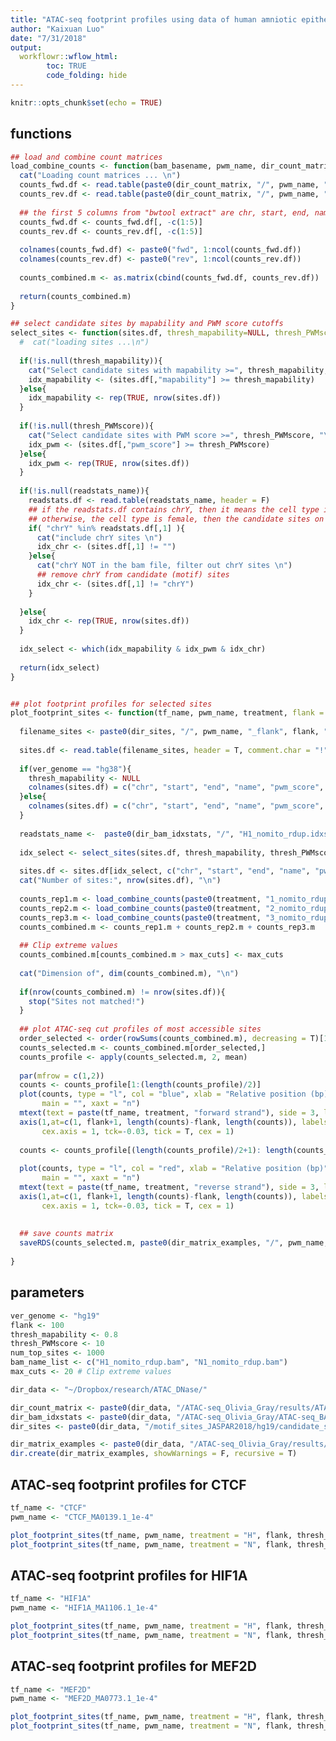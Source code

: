 ```yaml
---
title: "ATAC-seq footprint profiles using data of human amniotic epithelial cells (HAECs) between normoxia and hypoxia conditions from Olivia Gray"
author: "Kaixuan Luo"
date: "7/31/2018"
output: 
  workflowr::wflow_html:
        toc: TRUE
        code_folding: hide
---
```


```r
knitr::opts_chunk$set(echo = TRUE)
```

## functions
```r

## load and combine count matrices
load_combine_counts <- function(bam_basename, pwm_name, dir_count_matrix){
  cat("Loading count matrices ... \n")
  counts_fwd.df <- read.table(paste0(dir_count_matrix, "/", pwm_name, "/", pwm_name, "_", bam_basename, "_fwdcounts.m.gz"))
  counts_rev.df <- read.table(paste0(dir_count_matrix, "/", pwm_name, "/", pwm_name, "_", bam_basename, "_revcounts.m.gz"))
  
  ## the first 5 columns from "bwtool extract" are chr, start, end, name, and the number of data points
  counts_fwd.df <- counts_fwd.df[, -c(1:5)]
  counts_rev.df <- counts_rev.df[, -c(1:5)]
  
  colnames(counts_fwd.df) <- paste0("fwd", 1:ncol(counts_fwd.df))
  colnames(counts_rev.df) <- paste0("rev", 1:ncol(counts_rev.df))
  
  counts_combined.m <- as.matrix(cbind(counts_fwd.df, counts_rev.df))
  
  return(counts_combined.m)
}

## select candidate sites by mapability and PWM score cutoffs
select_sites <- function(sites.df, thresh_mapability=NULL, thresh_PWMscore=NULL, readstats_name=NULL){
  #  cat("loading sites ...\n")
  
  if(!is.null(thresh_mapability)){
    cat("Select candidate sites with mapability >=", thresh_mapability, "\n")
    idx_mapability <- (sites.df[,"mapability"] >= thresh_mapability)
  }else{
    idx_mapability <- rep(TRUE, nrow(sites.df))
  }
  
  if(!is.null(thresh_PWMscore)){
    cat("Select candidate sites with PWM score >=", thresh_PWMscore, "\n")
    idx_pwm <- (sites.df[,"pwm_score"] >= thresh_PWMscore)
  }else{
    idx_pwm <- rep(TRUE, nrow(sites.df))
  }
  
  if(!is.null(readstats_name)){
    readstats.df <- read.table(readstats_name, header = F)
    ## if the readstats.df contains chrY, then it means the cell type is male, then the candidate sites should contain chrY,
    ## otherwise, the cell type is female, then the candidate sites on chrY should be removed.
    if( "chrY" %in% readstats.df[,1] ){
      cat("include chrY sites \n")
      idx_chr <- (sites.df[,1] != "")
    }else{
      cat("chrY NOT in the bam file, filter out chrY sites \n")
      ## remove chrY from candidate (motif) sites
      idx_chr <- (sites.df[,1] != "chrY")
    }
    
  }else{
    idx_chr <- rep(TRUE, nrow(sites.df))
  }
  
  idx_select <- which(idx_mapability & idx_pwm & idx_chr)
  
  return(idx_select)
}


## plot footprint profiles for selected sites
plot_footprint_sites <- function(tf_name, pwm_name, treatment, flank = 100, thresh_mapability = NULL, thresh_PWMscore = 0, num_top_sites = 1000){
  
  filename_sites <- paste0(dir_sites, "/", pwm_name, "_flank", flank, "_fimo_sites.bed")
  
  sites.df <- read.table(filename_sites, header = T, comment.char = "!", stringsAsFactors = F)
  
  if(ver_genome == "hg38"){
    thresh_mapability <- NULL
    colnames(sites.df) = c("chr", "start", "end", "name", "pwm_score", "strand", "p_value")
  }else{
    colnames(sites.df) = c("chr", "start", "end", "name", "pwm_score", "strand", "p_value", "mapability")
  }
  
  readstats_name <-  paste0(dir_bam_idxstats, "/", "H1_nomito_rdup.idxstats.txt")
  
  idx_select <- select_sites(sites.df, thresh_mapability, thresh_PWMscore, readstats_name)
  
  sites.df <- sites.df[idx_select, c("chr", "start", "end", "name", "pwm_score", "strand", "p_value")]
  cat("Number of sites:", nrow(sites.df), "\n")
  
  counts_rep1.m <- load_combine_counts(paste0(treatment, "1_nomito_rdup"), pwm_name, dir_count_matrix)[idx_select,]
  counts_rep2.m <- load_combine_counts(paste0(treatment, "2_nomito_rdup"), pwm_name, dir_count_matrix)[idx_select,]
  counts_rep3.m <- load_combine_counts(paste0(treatment, "3_nomito_rdup"), pwm_name, dir_count_matrix)[idx_select,]
  counts_combined.m <- counts_rep1.m + counts_rep2.m + counts_rep3.m
  
  ## Clip extreme values
  counts_combined.m[counts_combined.m > max_cuts] <- max_cuts
  
  cat("Dimension of", dim(counts_combined.m), "\n")
  
  if(nrow(counts_combined.m) != nrow(sites.df)){
    stop("Sites not matched!")
  }
  
  ## plot ATAC-seq cut profiles of most accessible sites 
  order_selected <- order(rowSums(counts_combined.m), decreasing = T)[1:num_top_sites]
  counts_selected.m <- counts_combined.m[order_selected,]
  counts_profile <- apply(counts_selected.m, 2, mean)
  
  par(mfrow = c(1,2))
  counts <- counts_profile[1:(length(counts_profile)/2)]
  plot(counts, type = "l", col = "blue", xlab = "Relative position (bp)", ylab = "Average counts", 
       main = "", xaxt = "n")
  mtext(text = paste(tf_name, treatment, "forward strand"), side = 3, line = 1, cex = 1)
  axis(1,at=c(1, flank+1, length(counts)-flank, length(counts)), labels=c(-flank, '','' ,flank), 
       cex.axis = 1, tck=-0.03, tick = T, cex = 1)
  
  counts <- counts_profile[(length(counts_profile)/2+1): length(counts_profile)]
  
  plot(counts, type = "l", col = "red", xlab = "Relative position (bp)", ylab = "Average counts", 
       main = "", xaxt = "n")
  mtext(text = paste(tf_name, treatment, "reverse strand"), side = 3, line = 1, cex = 1)
  axis(1,at=c(1, flank+1, length(counts)-flank, length(counts)), labels=c(-flank, '','' ,flank), 
       cex.axis = 1, tck=-0.03, tick = T, cex = 1)
  
  
  ## save counts matrix
  saveRDS(counts_selected.m, paste0(dir_matrix_examples, "/", pwm_name, "_", treatment, "_reps_counts_selected_sites.rds"))
  
}

```

## parameters
```r
ver_genome <- "hg19"
flank <- 100
thresh_mapability <- 0.8
thresh_PWMscore <- 10
num_top_sites <- 1000
bam_name_list <- c("H1_nomito_rdup.bam", "N1_nomito_rdup.bam")
max_cuts <- 20 # Clip extreme values

dir_data <- "~/Dropbox/research/ATAC_DNase/"

dir_count_matrix <- paste0(dir_data, "/ATAC-seq_Olivia_Gray/results/ATAC-seq_count_matrix/")
dir_bam_idxstats <- paste0(dir_data, "/ATAC-seq_Olivia_Gray/ATAC-seq_BAMfiles/")
dir_sites <- paste0(dir_data, "/motif_sites_JASPAR2018/hg19/candidate_sites/1e-4/")

dir_matrix_examples <- paste0(dir_data, "/ATAC-seq_Olivia_Gray/results/ATAC-seq_count_matrix_examples/")
dir.create(dir_matrix_examples, showWarnings = F, recursive = T)
```

## ATAC-seq footprint profiles for CTCF
```r
tf_name <- "CTCF"
pwm_name <- "CTCF_MA0139.1_1e-4"

plot_footprint_sites(tf_name, pwm_name, treatment = "H", flank, thresh_mapability, thresh_PWMscore, num_top_sites)
plot_footprint_sites(tf_name, pwm_name, treatment = "N", flank, thresh_mapability, thresh_PWMscore, num_top_sites)

```

## ATAC-seq footprint profiles for HIF1A
```r
tf_name <- "HIF1A"
pwm_name <- "HIF1A_MA1106.1_1e-4"

plot_footprint_sites(tf_name, pwm_name, treatment = "H", flank, thresh_mapability, thresh_PWMscore, num_top_sites)
plot_footprint_sites(tf_name, pwm_name, treatment = "N", flank, thresh_mapability, thresh_PWMscore, num_top_sites)

```

## ATAC-seq footprint profiles for MEF2D
```r
tf_name <- "MEF2D"
pwm_name <- "MEF2D_MA0773.1_1e-4"

plot_footprint_sites(tf_name, pwm_name, treatment = "H", flank, thresh_mapability, thresh_PWMscore, num_top_sites)
plot_footprint_sites(tf_name, pwm_name, treatment = "N", flank, thresh_mapability, thresh_PWMscore, num_top_sites)

```

